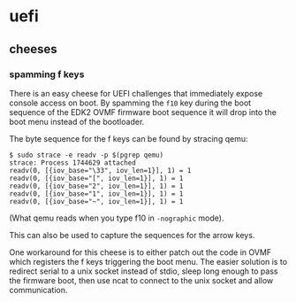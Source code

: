 # uefi

## cheeses

### spamming f keys

There is an easy cheese for UEFI challenges that immediately expose console access on boot. By spamming the `f10` key during the boot sequence of the EDK2 OVMF firmware boot sequence it will drop into the boot menu instead of the bootloader.

The byte sequence for the f keys can be found by stracing qemu:

```
$ sudo strace -e readv -p $(pgrep qemu)
strace: Process 1744629 attached
readv(0, [{iov_base="\33", iov_len=1}], 1) = 1
readv(0, [{iov_base="[", iov_len=1}], 1) = 1
readv(0, [{iov_base="2", iov_len=1}], 1) = 1
readv(0, [{iov_base="1", iov_len=1}], 1) = 1
readv(0, [{iov_base="~", iov_len=1}], 1) = 1
```

(What qemu reads when you type f10 in `-nographic` mode).

This can also be used to capture the sequences for the arrow keys.

One workaround for this cheese is to either patch out the code in OVMF which registers the f keys triggering the boot menu. The easier solution is to redirect serial to a unix socket instead of stdio, sleep long enough to pass the firmware boot, then use ncat to connect to the unix socket and allow communication.
